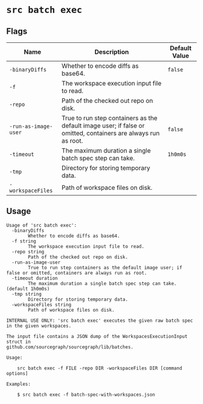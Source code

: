 # `src batch exec`


## Flags

|         Name         |                                                  Description                                                   | Default Value |
| -------------------- | -------------------------------------------------------------------------------------------------------------- | ------------- |
| `-binaryDiffs`       | Whether to encode diffs as base64.                                                                             | `false`       |
| `-f`                 | The workspace execution input file to read.                                                                    |               |
| `-repo`              | Path of the checked out repo on disk.                                                                          |               |
| `-run-as-image-user` | True to run step containers as the default image user; if false or omitted, containers are always run as root. | `false`       |
| `-timeout`           | The maximum duration a single batch spec step can take.                                                        | `1h0m0s`      |
| `-tmp`               | Directory for storing temporary data.                                                                          |               |
| `-workspaceFiles`    | Path of workspace files on disk.                                                                               |               |


## Usage

```
Usage of 'src batch exec':
  -binaryDiffs
    	Whether to encode diffs as base64.
  -f string
    	The workspace execution input file to read.
  -repo string
    	Path of the checked out repo on disk.
  -run-as-image-user
    	True to run step containers as the default image user; if false or omitted, containers are always run as root.
  -timeout duration
    	The maximum duration a single batch spec step can take. (default 1h0m0s)
  -tmp string
    	Directory for storing temporary data.
  -workspaceFiles string
    	Path of workspace files on disk.

INTERNAL USE ONLY: 'src batch exec' executes the given raw batch spec in the given workspaces.

The input file contains a JSON dump of the WorkspacesExecutionInput struct in
github.com/sourcegraph/sourcegraph/lib/batches.

Usage:

    src batch exec -f FILE -repo DIR -workspaceFiles DIR [command options]

Examples:

    $ src batch exec -f batch-spec-with-workspaces.json



```
